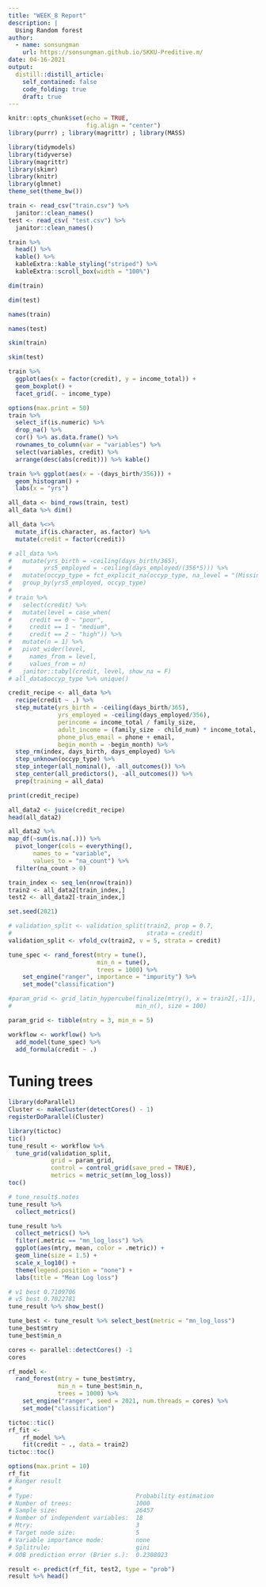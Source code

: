 ```yaml
---
title: "WEEK_8 Report"
description: |
  Using Random forest
author:
  - name: sonsungman
    url: https://sonsungman.github.io/SKKU-Preditive.m/
date: 04-16-2021
output:
  distill::distill_article:
    self_contained: false
    code_folding: true
    draft: true
---
```


```r
knitr::opts_chunk$set(echo = TRUE,
                      fig.align = "center")
library(purrr) ; library(magrittr) ; library(MASS)
```

```r
library(tidymodels)
library(tidyverse)
library(magrittr)
library(skimr)
library(knitr)
library(glmnet)
theme_set(theme_bw())
```

```r
train <- read_csv("train.csv") %>% 
  janitor::clean_names()
test <- read_csv( "test.csv") %>%
  janitor::clean_names()
```



```r
train %>% 
  head() %>% 
  kable() %>% 
  kableExtra::kable_styling("striped") %>% 
  kableExtra::scroll_box(width = "100%")
```



```r
dim(train)
```

```r
dim(test)
```


```r
names(train)
```

```r
names(test)
```


```r
skim(train)
```


```r
skim(test)
```



```r
train %>%
  ggplot(aes(x = factor(credit), y = income_total)) +
  geom_boxplot() +
  facet_grid(. ~ income_type)
```


```r
options(max.print = 50)
train %>% 
  select_if(is.numeric) %>% 
  drop_na() %>% 
  cor() %>% as.data.frame() %>% 
  rownames_to_column(var = "variables") %>% 
  select(variables, credit) %>% 
  arrange(desc(abs(credit))) %>% kable()
```


```r
train %>% ggplot(aes(x = -(days_birth/356))) +
  geom_histogram() +
  labs(x = "yrs")
```



```r
all_data <- bind_rows(train, test)
all_data %>% dim()
```


```r
all_data %<>%
  mutate_if(is.character, as.factor) %>% 
  mutate(credit = factor(credit))

# all_data %>%
#   mutate(yrs_birth = -ceiling(days_birth/365),
#         yrs5_employed = -ceiling(days_employed/(356*5))) %>%
#   mutate(occyp_type = fct_explicit_na(occyp_type, na_level = "(Missing)")) %>% 
#   group_by(yrs5_employed, occyp_type)
# 
# train %>% 
#   select(credit) %>%
#   mutate(level = case_when(
#     credit == 0 ~ "poor",
#     credit == 1 ~ "medium",
#     credit == 2 ~ "high")) %>% 
#   mutate(n = 1) %>% 
#   pivot_wider(level,
#     names_from = level,
#     values_from = n)
#   janitor::tabyl(credit, level, show_na = F)
# all_data$occyp_type %>% unique()
```



```r
credit_recipe <- all_data %>% 
  recipe(credit ~ .) %>% 
  step_mutate(yrs_birth = -ceiling(days_birth/365),
              yrs_employed = -ceiling(days_employed/356),
              perincome = income_total / family_size,
              adult_income = (family_size - child_num) * income_total,
              phone_plus_email = phone + email,
              begin_month = -begin_month) %>% 
  step_rm(index, days_birth, days_employed) %>%
  step_unknown(occyp_type) %>% 
  step_integer(all_nominal(), -all_outcomes()) %>% 
  step_center(all_predictors(), -all_outcomes()) %>% 
  prep(training = all_data)

print(credit_recipe)
```



```r
all_data2 <- juice(credit_recipe)
head(all_data2)
```



```r
all_data2 %>%
map_df(~sum(is.na(.))) %>%
  pivot_longer(cols = everything(),
       names_to = "variable",
       values_to = "na_count") %>% 
  filter(na_count > 0)
```


```r
train_index <- seq_len(nrow(train))
train2 <- all_data2[train_index,]
test2 <- all_data2[-train_index,]
```



```r
set.seed(2021)

# validation_split <- validation_split(train2, prop = 0.7,
#                                      strata = credit)
validation_split <- vfold_cv(train2, v = 5, strata = credit)
```



```r
tune_spec <- rand_forest(mtry = tune(),
                         min_n = tune(),
                         trees = 1000) %>% 
    set_engine("ranger", importance = "impurity") %>%
    set_mode("classification")

#param_grid <- grid_latin_hypercube(finalize(mtry(), x = train2[,-1]),
#                                   min_n(), size = 100)

param_grid <- tibble(mtry = 3, min_n = 5)

```


```r
workflow <- workflow() %>%
  add_model(tune_spec) %>% 
  add_formula(credit ~ .)
```

# Tuning trees

```r
library(doParallel)
Cluster <- makeCluster(detectCores() - 1)
registerDoParallel(Cluster)

library(tictoc)
tic()
tune_result <- workflow %>% 
  tune_grid(validation_split,
            grid = param_grid,
            control = control_grid(save_pred = TRUE),
            metrics = metric_set(mn_log_loss))
toc()
```

```r
# tune_result$.notes
tune_result %>% 
  collect_metrics()
```


```r
tune_result %>%
  collect_metrics() %>%
  filter(.metric == "mn_log_loss") %>% 
  ggplot(aes(mtry, mean, color = .metric)) +
  geom_line(size = 1.5) +
  scale_x_log10() +
  theme(legend.position = "none") +
  labs(title = "Mean Log loss")
```

```r
# v1 best 0.7109706
# v5 best 0.7022781
tune_result %>% show_best()
```

```r
tune_best <- tune_result %>% select_best(metric = "mn_log_loss")
tune_best$mtry
tune_best$min_n
```


```r
cores <- parallel::detectCores() -1
cores

rf_model <- 
  rand_forest(mtry = tune_best$mtry,
              min_n = tune_best$min_n,
              trees = 1000) %>% 
    set_engine("ranger", seed = 2021, num.threads = cores) %>% 
    set_mode("classification")

tictoc::tic()
rf_fit <- 
    rf_model %>% 
    fit(credit ~ ., data = train2)
tictoc::toc()

options(max.print = 10)
rf_fit
# Ranger result
# 
# Type:                             Probability estimation 
# Number of trees:                  1000 
# Sample size:                      26457 
# Number of independent variables:  18 
# Mtry:                             3 
# Target node size:                 5 
# Variable importance mode:         none 
# Splitrule:                        gini 
# OOB prediction error (Brier s.):  0.2308023 
```


```r
result <- predict(rf_fit, test2, type = "prob")
result %>% head()
`````



